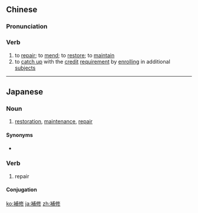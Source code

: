 {{also|补修}}
==Chinese==
{{zh-forms|s=补修}}

===Pronunciation===
{{zh-pron
|m=bǔxiū
|c=bou2 sau1
|mn=pó͘-siu
|cat=v
}}

===Verb===
{{zh-verb}}

# to [[repair]]; to [[mend]]; to [[restore]]; to [[maintain]]
# to [[catch up]] with the [[credit]] [[requirement]] by [[enrol]]ling in additional [[subject]]s

----

==Japanese==
{{ja-kanjitab|ほ|しゅう|yomi=on}}

===Noun===
{{ja-noun|ほしゅう}}

# [[restoration]], [[maintenance]], [[repair]]

====Synonyms====
* {{ja-r|修補|しゅうほ}}

===Verb===
{{ja-verb-suru|ほしゅう}}

# repair

====Conjugation====
{{ja-suru|ほしゅう}}

[[ko:補修]]
[[ja:補修]]
[[zh:補修]]
